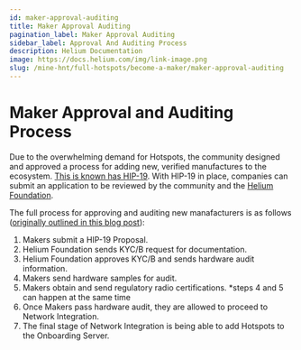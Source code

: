 ```yaml
---
id: maker-approval-auditing
title: Maker Approval Auditing
pagination_label: Maker Approval Auditing
sidebar_label: Approval And Auditing Process
description: Helium Documentation
image: https://docs.helium.com/img/link-image.png
slug: /mine-hnt/full-hotspots/become-a-maker/maker-approval-auditing
---
```


# Maker Approval and Auditing Process

Due to the overwhelming demand for Hotspots, the community designed and approved a process for
adding new, verified manufactures to the ecosystem.
[This is known has HIP-19](https://github.com/helium/HIP/blob/master/0019-third-party-manufacturers.md).
With HIP-19 in place, companies can submit an application to be reviewed by the community and the
[Helium Foundation](https://www.helium.foundation).

The full process for approving and auditing new manafacturers is as follows
([originally outlined in this blog post](https://docs.helium.com/devblog/2021/01/26/maker-audit.html)):

1. Makers submit a HIP-19 Proposal.
2. Helium Foundation sends KYC/B request for documentation.
3. Helium Foundation approves KYC/B and sends hardware audit information.
4. Makers send hardware samples for audit.
5. Makers obtain and send regulatory radio certifications. \*steps 4 and 5 can happen at the same
   time
6. Once Makers pass hardware audit, they are allowed to proceed to Network Integration.
7. The final stage of Network Integration is being able to add Hotspots to the Onboarding Server.
